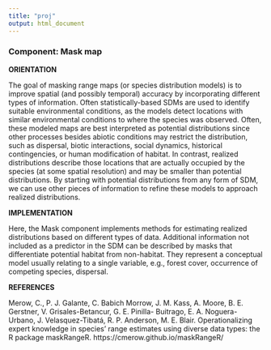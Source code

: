 ```yaml
---
title: "proj"
output: html_document
---
```


### **Component: Mask map**

**ORIENTATION**

The goal of masking range maps (or species distribution models) is to improve spatial (and possibly temporal) accuracy by incorporating different types of information. Often statistically-based SDMs are used to identify suitable environmental conditions, as the models detect locations with similar environmental conditions to where the species was observed. Often, these modeled maps are best interpreted as potential distributions since other processes besides abiotic conditions may restrict the distribution, such as dispersal, biotic interactions, social dynamics, historical contingencies, or human modification of habitat. In contrast, realized distributions describe those locations that are actually occupied by the species (at some spatial resolution) and may be smaller than potential distributions. By starting with potential distributions from any form of SDM, we can use other pieces of information to refine these models to approach realized distributions.

**IMPLEMENTATION**

Here, the Mask component implements methods for estimating realized distributions based on different types of data. Additional information not included as a predictor in the SDM can be described by masks that differentiate potential habitat from non-habitat. They represent a conceptual model usually relating to a single variable, e.g., forest cover, occurrence of competing species, dispersal.

**REFERENCES**

Merow, C., P. J. Galante, C. Babich Morrow, J. M. Kass, A. Moore, B. E. Gerstner, V. Grisales-Betancur, G. E. Pinilla- Buitrago, E. A. Noguera-Urbano, J. Velasquez-Tibatá, R. P. Anderson, M. E. Blair. Operationalizing expert knowledge in species' range estimates using diverse data types: the R package maskRangeR. https://cmerow.github.io/maskRangeR/

